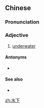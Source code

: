 ==Chinese==
{{zh-forms}}

===Pronunciation===
{{zh-pron
|m=shuǐxià
|cat=a
}}

===Adjective===
{{zh-adj}}

# [[underwater]]

====Antonyms====
* {{zh-l|水上}}

====See also====
* {{zh-l|地下}}

[[zh:水下]]